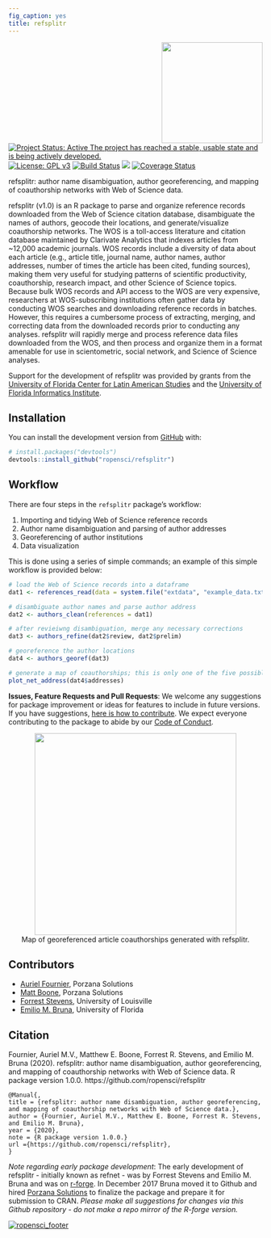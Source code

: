 ```yaml
---
fig_caption: yes
title: refsplitr
---
```


<img src="man/figures/refsplitrhex.png" height="200" align="right">

[![Project Status: Active The project has reached a stable, usable state and is being actively developed.](http://www.repostatus.org/badges/latest/active.svg)](http://www.repostatus.org/#active) [![License: GPL v3](https://img.shields.io/badge/License-GPLv3-blue.svg)](https://www.gnu.org/licenses/gpl-3.0) [![Build Status](https://travis-ci.org/ropensci/refsplitr.svg?branch=master)](https://travis-ci.org/ropensci/refsplitr) [![](https://badges.ropensci.org/256_status.svg)](https://github.com/ropensci/onboarding/issues/256) [![Coverage Status](https://coveralls.io/repos/github/ropensci/refsplitr/badge.svg?branch=master)](https://coveralls.io/github/ropensci/refsplitr?branch=master)

refsplitr: author name disambiguation, author georeferencing, and mapping of coauthorship networks with Web of Science data. 

refsplitr (v1.0) is an R package to parse and organize reference records downloaded from the Web of Science citation database, disambiguate the names of authors, geocode their locations, and generate/visualize coauthorship networks. The WOS is a toll-access literature and citation database maintained by Clarivate Analytics that indexes articles from ~12,000 academic journals. WOS records  include a diversity of data about each article (e.g., article title, journal name, author names, author addresses, number of times the article has been cited, funding sources), making them very useful for studying patterns of scientific productivity, coauthorship, research impact, and other Science of Science topics. Because bulk WOS records and API access to the WOS are very expensive, researchers at WOS-subscribing institutions often gather data by conducting WOS searches and downloading reference records in batches. However, this requires a cumbersome process of extracting, merging, and correcting data from the downloaded records prior to conducting any analyses. refsplitr will rapidly merge and process reference data files downloaded from the WOS, and then process and organize them in a format amenable for use in scientometric, social network, and Science of Science analyses. 

Support for the development of refsplitr was provided by grants from the [University of Florida Center for Latin American Studies](http://www.latam.ufl.edu/) and the [University of Florida Informatics Institute](https://informatics.institute.ufl.edu/).

## Installation

You can install the development version from [GitHub](https://github.com/) with:

``` r
# install.packages("devtools")
devtools::install_github("ropensci/refsplitr")
```

## Workflow

There are four steps in the `refsplitr` package's workflow:   

1. Importing and tidying Web of Science reference records
2. Author name disambiguation and parsing of author addresses
3. Georeferencing of author institutions
4. Data visualization

This is done using a series of simple commands; an example of this simple workflow is provided below:

```r

# load the Web of Science records into a dataframe
dat1 <- references_read(data = system.file("extdata", "example_data.txt", package = "refsplitr"), dir = FALSE)

# disambiguate author names and parse author address
dat2 <- authors_clean(references = dat1)

# after revieiwng disambiguation, merge any necessary corrections
dat3 <- authors_refine(dat2$review, dat2$prelim)

# georeference the author locations
dat4 <- authors_georef(dat3)

# generate a map of coauthorships; this is only one of the five possible visualizations  
plot_net_address(dat4$addresses)
```

**Issues, Feature Requests and Pull Requests**: We welcome any suggestions for package improvement or ideas for features to include in future versions. If you have suggestions, [here is how to contribute](https://github.com/ropensci/refsplitr/blob/master/CONTRIBUTING.md). We expect everyone contributing to the package to abide by our [Code of Conduct](https://github.com/ropensci/refsplitr/blob/master/CODE_OF_CONDUCT.md). 

<center>
<img src="man/figures/coauthor_connections_BITR.png" height="400">
</center>
<center>
Map of georeferenced article coauthorships generated with refsplitr.
</center>

  
## Contributors
* [Auriel Fournier](https://github.com/aurielfournier), Porzana Solutions
* [Matt Boone](https://github.com/birderboone), Porzana Solutions
* [Forrest Stevens](http://forreststevens.com/teaching/research.html), University of Louisville
* [Emilio M. Bruna](https://github.com/embruna), University of Florida

## Citation

Fournier, Auriel M.V., Matthew E. Boone, Forrest R. Stevens, and 
    Emilio M. Bruna (2020). refsplitr: author name disambiguation, author 
    georeferencing, and mapping of coauthorship networks with Web of Science 
    data. R package version 1.0.0. https://github.com/ropensci/refsplitr
  
    @Manual{,
    title = {refsplitr: author name disambiguation, author georeferencing, 
    and mapping of coauthorship networks with Web of Science data.},
    author = {Fournier, Auriel M.V., Matthew E. Boone, Forrest R. Stevens, 
    and Emilio M. Bruna},
    year = {2020},
    note = {R package version 1.0.0.}
    url ={https://github.com/ropensci/refsplitr},
    }
    

_Note regarding early package development_: The early development of refsplitr - initially known as refnet - was by Forrest Stevens and Emilio M. Bruna and was on [r-forge](https://r-forge.r-project.org/projects/refnet/). In December 2017 Bruna moved it to Github and hired [Porzana Solutions](https://github.com/aurielfournier) to finalize the package and prepare it for submission to CRAN.  _Please make all suggestions for changes via this Github repository - do *not* make a repo mirror of the R-forge version._

[![ropensci_footer](https://ropensci.org/public_images/ropensci_footer.png)](https://ropensci.org)
